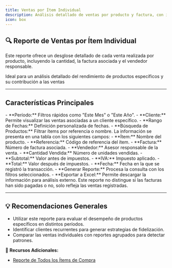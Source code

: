 ```yaml
---
title: Ventas por Ítem Individual
description: Análisis detallado de ventas por producto y factura, con información de vendedor y cliente.
icon: box
---
```


## 🔍 Reporte de Ventas por Ítem Individual

Este reporte ofrece un desglose detallado de cada venta realizada por producto, incluyendo la cantidad, la factura asociada y el vendedor responsable.

<Info>
Ideal para un análisis detallado del rendimiento de productos específicos y su contribución a las ventas
</Info>

---

## Características Principales

<Card title="Opciones de Filtro">
  - **Período:** Filtros rápidos como "Este Mes" o "Este Año".
  - **Cliente:** Permite visualizar las ventas asociadas a un cliente específico.
  - **Rango de Fechas:** Definición personalizada de fechas.
  - **Búsqueda de Productos:** Filtrar ítems por referencia o nombre.
</Card>

<Card title="Estructura del Reporte">
  La información se presenta en una tabla con los siguientes campos:
  - **Ítem:** Nombre del producto.
  - **Referencia:** Código de referencia del ítem.
  - **Factura:** Número de factura asociada.
  - **Vendedor:** Asesor responsable de la venta.
  - **Cantidad Vendida:** Número de unidades vendidas.
  - **Subtotal:** Valor antes de impuestos.
  - **IVA:** Impuesto aplicado.
  - **Total:** Valor después de impuestos.
  - **Fecha:** Fecha en la que se registró la transacción.
</Card>

<Card title="Acciones Disponibles">
  - **Generar Reporte:** Procesa la consulta con los filtros seleccionados.
  - **Exportar a Excel:** Permite descargar la información para análisis externo.
</Card>

<Warning>
Este reporte no distingue si las facturas han sido pagadas o no, solo refleja las ventas registradas.
</Warning>

---

## 💡 Recomendaciones Generales

- Utilizar este reporte para evaluar el desempeño de productos específicos en distintos períodos.
- Identificar clientes recurrentes para generar estrategias de fidelización.
- Comparar las ventas individuales con reportes agrupados para detectar patrones.

📌 **Recursos Adicionales:**
- [Reporte de Todos los Ítems de Compra](https://ayuda.gestoru.com/reportes/reportes-logisticos/todos-items-compra)
